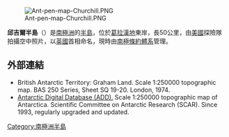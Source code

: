 [[Image:Ant-pen-map-Churchill.PNG|thumb]]

{{Coord|66|30|S|62|45|W|source:GNIS|display=title}}

'''邱吉爾半島'''（{{lang-en|Churchill Peninsula}}）是[[南極洲|南極洲]]的[[半島|半島]]，位於[[葛拉漢地|葛拉漢地]]東岸，長50公里，由[[美國|美國]]探險隊拍攝空中照片，以[[英國|英國]]首相命名，現時由[[南極條約體系|南極條約體系]]管理。

==外部連結==
* British Antarctic Territory: Graham Land.  Scale 1:250000 topographic map.  BAS 250 Series, Sheet SQ 19-20.  London, 1974.
* [http://www.add.scar.org Antarctic Digital Database (ADD).] {{Wayback|url=http://www.add.scar.org/ |date=20170305000653 }} Scale 1:250000 topographic map of Antarctica. Scientific Committee on Antarctic Research (SCAR). Since 1993, regularly upgraded and updated.

{{DEFAULTSORT:Churchill Peninsula}}
[[Category:南極洲半島|Category:南極洲半島]]


{{FoynCoast-geo-stub}}
